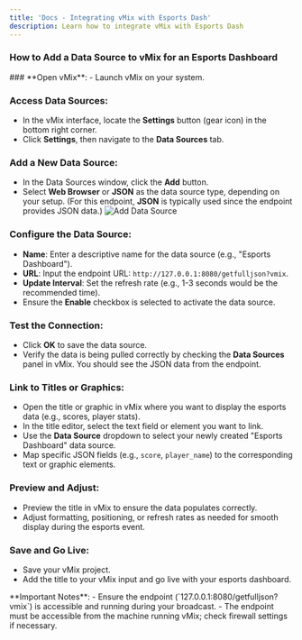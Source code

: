```yaml
---
title: 'Docs - Integrating vMix with Esports Dash'
description: Learn how to integrate vMix with Esports Dash
---
```


### How to Add a Data Source to vMix for an Esports Dashboard


<Steps  >
### **Open vMix**:
   - Launch vMix on your system.

### **Access Data Sources**:
   - In the vMix interface, locate the **Settings** button (gear icon) in the bottom right corner.
   - Click **Settings**, then navigate to the **Data Sources** tab.

### **Add a New Data Source**:
   - In the Data Sources window, click the **Add** button.
   - Select **Web Browser** or **JSON** as the data source type, depending on your setup. (For this endpoint, **JSON** is typically used since the endpoint provides JSON data.)
   ![Add Data Source](/images/vmix/add-data-source.webp)

### **Configure the Data Source**:
   - **Name**: Enter a descriptive name for the data source (e.g., "Esports Dashboard").
   - **URL**: Input the endpoint URL: `http://127.0.0.1:8080/getfulljson?vmix`.
   - **Update Interval**: Set the refresh rate (e.g., 1-3 seconds would be the recommended time).
   - Ensure the **Enable** checkbox is selected to activate the data source.

### **Test the Connection**:
   - Click **OK** to save the data source.
   - Verify the data is being pulled correctly by checking the **Data Sources** panel in vMix. You should see the JSON data from the endpoint.

### **Link to Titles or Graphics**:
   - Open the title or graphic in vMix where you want to display the esports data (e.g., scores, player stats).
   - In the title editor, select the text field or element you want to link.
   - Use the **Data Source** dropdown to select your newly created "Esports Dashboard" data source.
   - Map specific JSON fields (e.g., `score`, `player_name`) to the corresponding text or graphic elements.

### **Preview and Adjust**:
   - Preview the title in vMix to ensure the data populates correctly.
   - Adjust formatting, positioning, or refresh rates as needed for smooth display during the esports event.

### **Save and Go Live**:
   - Save your vMix project.
   - Add the title to your vMix input and go live with your esports dashboard.
</Steps>


<Callout emoji='⚠️' type="info">
  **Important Notes**:
  - Ensure the endpoint (`127.0.0.1:8080/getfulljson?vmix`) is accessible and running during your broadcast.
  - The endpoint must be accessible from the machine running vMix; check firewall settings if necessary.
</Callout>
